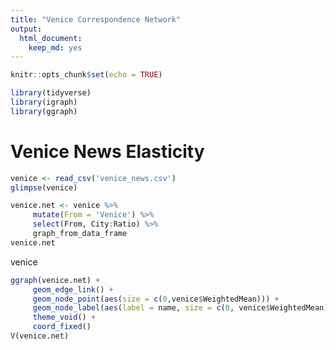```yaml
---
title: "Venice Correspondence Network"
output: 
  html_document: 
    keep_md: yes
---
```


```r
knitr::opts_chunk$set(echo = TRUE)
```

```r
library(tidyverse)
library(igraph)
library(ggraph)
```

# Venice News Elasticity
```r
venice <- read_csv('venice_news.csv')
glimpse(venice)
```

```r
venice.net <- venice %>%
     mutate(From = 'Venice') %>%
     select(From, City:Ratio) %>%
     graph_from_data_frame
venice.net
```
venice

```r
ggraph(venice.net) +
     geom_edge_link() +
     geom_node_point(aes(size = c(0,venice$WeightedMean))) +
     geom_node_label(aes(label = name, size = c(0, venice$WeightedMean))) +
     theme_void() +
     coord_fixed()
V(venice.net)
```

